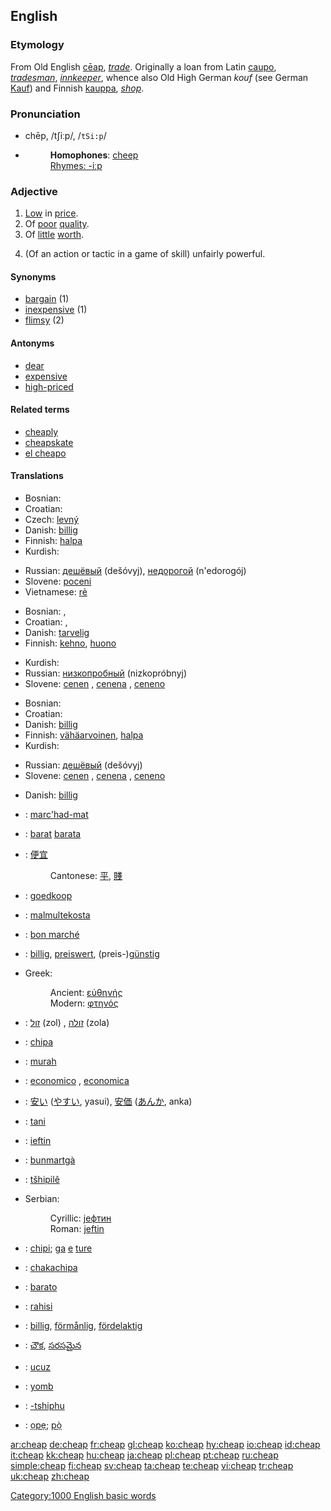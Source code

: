 ==English==

===Etymology===
From Old English [[cēap]], ''[[trade]]''. Originally a loan from Latin [[caupo]], ''[[tradesman]]'', ''[[innkeeper]]'', whence also Old High German ''kouf'' (see German [[Kauf]]) and Finnish [[kauppa]], ''[[shop]]''.

===Pronunciation===
*chēp, /tʃiːp/, /<tt>tSi:p</tt>/
*{{audio|en-us-cheap.ogg|Audio (US)}}
*:'''Homophones''': [[cheep]]
*:[[Rhymes:English:-iːp|Rhymes: -iːp]]

===Adjective===
{{en-adj|cheaper|cheapest}}

# [[Low]] in [[price]].
# Of [[poor]] [[quality]].
# Of [[little]] [[worth]].
# {{slang}} (Of an action or tactic in a game of skill) unfairly powerful.

====Synonyms====
*[[bargain]] (1)
*[[inexpensive]] (1)
*[[flimsy]] (2)

====Antonyms====
*[[dear]]<!-- used in Australia, not sure about elsewhere -->
*[[expensive]]
*[[high-priced]]

====Related terms====
*[[cheaply]]
*[[cheapskate]]
*[[el cheapo]]

====Translations====
{{trans-top|low in price}}
*Bosnian: {{t|hr|jeftin}}
*Croatian: {{t|hr|jeftin}}
*Czech: [[levný]] {{m}}
*Danish: [[billig]]
*Finnish: [[halpa]]
*Kurdish: {{KUchar|[[هه‌رزان]]}}
{{trans-mid}}
*Russian: [[дешёвый]] (dešóvyj), [[недорогой]] (n'edorogój)
*Slovene: [[poceni]]
*Vietnamese: [[rẻ]]
{{trans-bottom}}

{{trans-top|of poor quality}}
*Bosnian: {{t|hr|jeftin}}, {{t|bs|nekvalitetan}}
*Croatian: {{t|hr|jeftin}}, {{t|bs|nekvalitetan}}
*Danish: [[tarvelig]]
*Finnish: [[kehno]], [[huono]]
{{trans-mid}}
*Kurdish: {{KUchar|[[توڕه‌هات]]}}
*Russian: [[низкопробный]] (nizkopróbnyj)
*Slovene: [[cenen]] {{m}}, [[cenena]] {{f}}, [[ceneno]] {{n}}
{{trans-bottom}}

{{trans-top|of little worth}}
*Bosnian: {{t|hr|jeftin}}
*Croatian: {{t|hr|jeftin}}
*Danish: [[billig]]
*Finnish: [[vähäarvoinen]], [[halpa]]
*Kurdish: {{KUchar|[[بێقیمه‌ت]]}}
{{trans-mid}}
*Russian: [[дешёвый]] (dešóvyj)
*Slovene: [[cenen]] {{m}}, [[cenena]] {{f}}, [[ceneno]] {{n}}
{{trans-bottom}}

{{trans-top|''slang'' unfairly powerful}}
*Danish: [[billig]]
{{trans-mid}}
{{trans-bottom}}

{{checktrans-top}}
<!--added {{ttbc}}s here.-->

*{{ttbc|Breton}}: [[marc'had-mat]]
*{{ttbc|Catalan}}: [[barat]] {{m}} [[barata]] {{f}}
*{{ttbc|Chinese}}: [[便宜]]
*:Cantonese: [[平]], [[賤]]
*{{ttbc|Dutch}}: [[goedkoop]]
*{{ttbc|Esperanto}}: [[malmultekosta]]
*{{ttbc|French}}: [[bon marché]]
*{{ttbc|German}}: [[billig]], [[preiswert]], (preis-)[[günstig]]
*Greek:
*:Ancient: [[εὐθηνής]]
*:Modern: [[φτηνός]]
*{{ttbc|Hebrew}}: [[זול]] (zol) {{m}}, [[זולה]] (zola) {{f}}
*{{ttbc|Ido}}: [[chipa]]
*{{ttbc|Indonesian}}: [[murah]]
*{{ttbc|Italian}}: [[economico]] {{m}}, [[economica]] {{f}}
*{{ttbc|Japanese}}: [[安い]] ([[やすい]], yasui), [[安価]] ([[あんか]], anka)
*{{ttbc|Polish}}: [[tani]] {{m}}
*{{ttbc|Romanian}}: [[ieftin]]
*{{ttbc|Romansch}}: [[bunmartgà]]
*{{ttbc|Sepedi}}: [[tšhipilê]]
*Serbian:
*:Cyrillic: [[јефтин]] {{m}}
*:Roman: [[jeftin]] {{m}}
*{{ttbc|Setswana}}: [[chipi]]; [[ga]] [[e]] [[ture]]
*{{ttbc|Shona}}: [[chakachipa]]
*{{ttbc|Spanish}}: [[barato]]
*{{ttbc|Swahili}}: [[rahisi]]
*{{ttbc|Swedish}}: [[billig]], [[förmånlig]], [[fördelaktig]]
*{{ttbc|Telugu}}: [[చౌక]], [[సరసమైన]]
*{{ttbc|Turkish}}: [[ucuz]]
*{{ttbc|Wolof}}: [[yomb]]
*{{ttbc|Xhosa}}: [[-tshiphu]]
*{{ttbc|Yoruba}}: [[ọpẹ]]; [[pọ̀]]
{{trans-bottom}}

[[Category:1000 English basic words]]

[[ar:cheap]]
[[de:cheap]]
[[fr:cheap]]
[[gl:cheap]]
[[ko:cheap]]
[[hy:cheap]]
[[io:cheap]]
[[id:cheap]]
[[it:cheap]]
[[kk:cheap]]
[[hu:cheap]]
[[ja:cheap]]
[[pl:cheap]]
[[pt:cheap]]
[[ru:cheap]]
[[simple:cheap]]
[[fi:cheap]]
[[sv:cheap]]
[[ta:cheap]]
[[te:cheap]]
[[vi:cheap]]
[[tr:cheap]]
[[uk:cheap]]
[[zh:cheap]]
